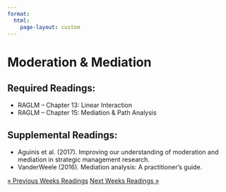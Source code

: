 ```yaml
---
format: 
  html:
    page-layout: custom
---
```

<div class="page-readings">
<h1 class="h1-reading"> Moderation & Mediation </h1>
<h2 class="h2-reading">Required Readings:</h2>
<ul class="ul-reading">
<li>RAGLM -- Chapter 13: Linear Interaction</li>
<li>RAGLM -- Chapter 15: Mediation & Path Analysis</li>
</ul>

<h2 class="h2-reading">Supplemental Readings:</h2>
<ul class="ul-reading">
<li>Aguinis et al. (2017). Improving our understanding of moderation and mediation in strategic management research.</li>
<li>VanderWeele (2016). Mediation analysis: A practitioner's guide.</li>
</ul>

<div class = "prev-next-container">
<a class="prev-next" href="reading-7.html">&laquo; Previous Weeks Readings</a>
<a class="prev-next" href="reading-9.html">Next Weeks Readings &raquo;</a>
</div>

</div>